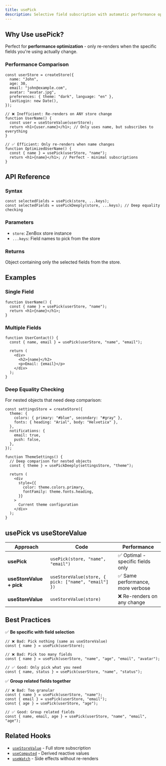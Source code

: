 ```yaml
---
title: usePick
description: Selective field subscription with automatic performance optimization
---
```


## Why Use usePick?

Perfect for **performance optimization** - only re-renders when the specific fields you're using actually change.

### Performance Comparison

```tsx
const userStore = createStore({
  name: "John",
  age: 30,
  email: "john@example.com",
  avatar: "avatar.jpg",
  preferences: { theme: "dark", language: "en" },
  lastLogin: new Date(),
});

// ❌ Inefficient: Re-renders on ANY store change
function UserName() {
  const user = useStoreValue(userStore);
  return <h1>{user.name}</h1>; // Only uses name, but subscribes to everything
}

// ✅ Efficient: Only re-renders when name changes
function OptimizedUserName() {
  const { name } = usePick(userStore, "name");
  return <h1>{name}</h1>; // Perfect - minimal subscriptions
}
```

## API Reference

### Syntax

```tsx
const selectedFields = usePick(store, ...keys);
const selectedFields = usePickDeeply(store, ...keys); // Deep equality checking
```

### Parameters

- `store`: ZenBox store instance
- `...keys`: Field names to pick from the store

### Returns

Object containing only the selected fields from the store.

## Examples

### Single Field

```tsx
function UserName() {
  const { name } = usePick(userStore, "name");
  return <h1>{name}</h1>;
}
```

### Multiple Fields

```tsx
function UserContact() {
  const { name, email } = usePick(userStore, "name", "email");

  return (
    <div>
      <h2>{name}</h2>
      <p>Email: {email}</p>
    </div>
  );
}
```

### Deep Equality Checking

For nested objects that need deep comparison:

```tsx
const settingsStore = createStore({
  theme: {
    colors: { primary: "#blue", secondary: "#gray" },
    fonts: { heading: "Arial", body: "Helvetica" },
  },
  notifications: {
    email: true,
    push: false,
  },
});

function ThemeSettings() {
  // Deep comparison for nested objects
  const { theme } = usePickDeeply(settingsStore, "theme");

  return (
    <div
      style={{
        color: theme.colors.primary,
        fontFamily: theme.fonts.heading,
      }}
    >
      Current theme configuration
    </div>
  );
}
```

## usePick vs useStoreValue

| Approach                 | Code                                                | Performance                       |
| ------------------------ | --------------------------------------------------- | --------------------------------- |
| **usePick**              | `usePick(store, "name", "email")`                   | ✅ Optimal - specific fields only |
| **useStoreValue + pick** | `useStoreValue(store, { pick: ["name", "email"] })` | ✅ Same performance, more verbose |
| **useStoreValue**        | `useStoreValue(store)`                              | ❌ Re-renders on any change       |

## Best Practices

✅ **Be specific with field selection**

```tsx
// ❌ Bad: Pick nothing (same as useStoreValue)
const { name } = usePick(userStore);

// ❌ Bad: Pick too many fields
const { name } = usePick(userStore, "name", "age", "email", "avatar");

// ✅ Good: Only pick what you need
const { name, status } = usePick(userStore, "name", "status");
```

✅ **Group related fields together**

```tsx
// ❌ Bad: Too granular
const { name } = usePick(userStore, "name");
const { email } = usePick(userStore, "email");
const { age } = usePick(userStore, "age");

// ✅ Good: Group related fields
const { name, email, age } = usePick(userStore, "name", "email", "age");
```

## Related Hooks

- [`useStoreValue`](./useStoreValue) - Full store subscription
- [`useComputed`](./useComputed) - Derived reactive values
- [`useWatch`](./useWatch) - Side effects without re-renders
